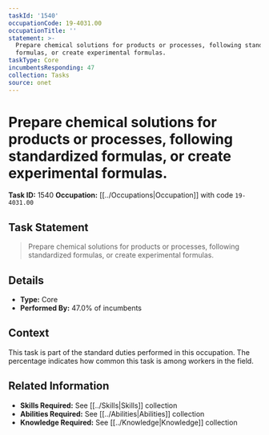 ```yaml
---
taskId: '1540'
occupationCode: 19-4031.00
occupationTitle: ''
statement: >-
  Prepare chemical solutions for products or processes, following standardized
  formulas, or create experimental formulas.
taskType: Core
incumbentsResponding: 47
collection: Tasks
source: onet
---
```

# Prepare chemical solutions for products or processes, following standardized formulas, or create experimental formulas.

**Task ID:** 1540
**Occupation:** [[../Occupations|Occupation]] with code `19-4031.00`

## Task Statement

> Prepare chemical solutions for products or processes, following standardized formulas, or create experimental formulas.

## Details

- **Type:** Core
- **Performed By:** 47.0% of incumbents

## Context

This task is part of the standard duties performed in this occupation. The percentage indicates how common this task is among workers in the field.

## Related Information

- **Skills Required:** See [[../Skills|Skills]] collection
- **Abilities Required:** See [[../Abilities|Abilities]] collection
- **Knowledge Required:** See [[../Knowledge|Knowledge]] collection
